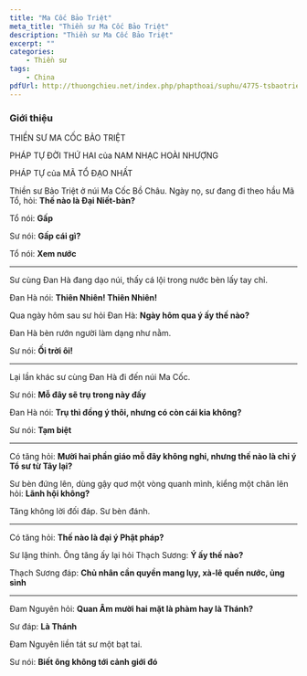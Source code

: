 ```yaml
---
title: "Ma Cốc Bảo Triệt"
meta_title: "Thiền sư Ma Cốc Bảo Triệt"
description: "Thiền sư Ma Cốc Bảo Triệt"
excerpt: ""
categories:
    - Thiền sư
tags:
    - China
pdfUrl: http://thuongchieu.net/index.php/phapthoai/suphu/4775-tsbaotriet
---
```




### Giới thiệu

THIỀN SƯ MA CỐC BẢO TRIỆT

PHÁP TỰ ĐỜI THỨ HAI của NAM NHẠC HOÀI NHƯỢNG

PHÁP TỰ của MÃ TỔ ĐẠO NHẤT

Thiền sư Bảo Triệt ở núi Ma Cốc Bồ Châu.
Ngày nọ, sư đang đi theo hầu Mã Tổ, hỏi: **Thế nào là Đại Niết-bàn?**

Tổ nói: **Gấp**

Sư nói: **Gấp cái gì?**

Tổ nói: **Xem nước**

***

Sư cùng Đan Hà đang dạo núi, thấy cá lội trong nước bèn lấy tay chỉ.

Đan Hà nói: **Thiên Nhiên! Thiên Nhiên!**

Qua ngày hôm sau sư hỏi Đan Hà: **Ngày hôm qua ý ấy thế nào?**

Đan Hà bèn rướn người làm dạng như nằm.

Sư nói: **Ối trời ôi!**

***

Lại lần khác sư cùng Đan Hà đi đến núi Ma Cốc.

Sư nói: **Mỗ đây sẽ trụ trong này đấy**

Đan Hà nói: **Trụ thì đồng ý thôi, nhưng có còn cái kia không?**

Sư nói: **Tạm biệt**

***

Có tăng hỏi: **Mười hai phần giáo mỗ đây không nghi, nhưng thế nào là chỉ ý Tổ sư từ Tây lại?**

Sư bèn đứng lên, dùng gậy quơ một vòng quanh mình, kiểng một chân lên hỏi: **Lãnh hội không?**

Tăng không lời đối đáp. Sư bèn đánh.

***

Có tăng hỏi: **Thế nào là đại ý Phật pháp?**

Sư lặng thinh. Ông tăng ấy lại hỏi Thạch Sương: **Ý ấy thế nào?**

Thạch Sương đáp: **Chủ nhân cần quyền mang lụy, xà-lê quến nước, ủng sình**

***

Đam Nguyên hỏi: **Quan Âm mười hai mặt là phàm hay là Thánh?**

Sư đáp: **Là Thánh**

Đam Nguyên liền tát sư một bạt tai.

Sư nói: **Biết ông không tới cảnh giới đó**

